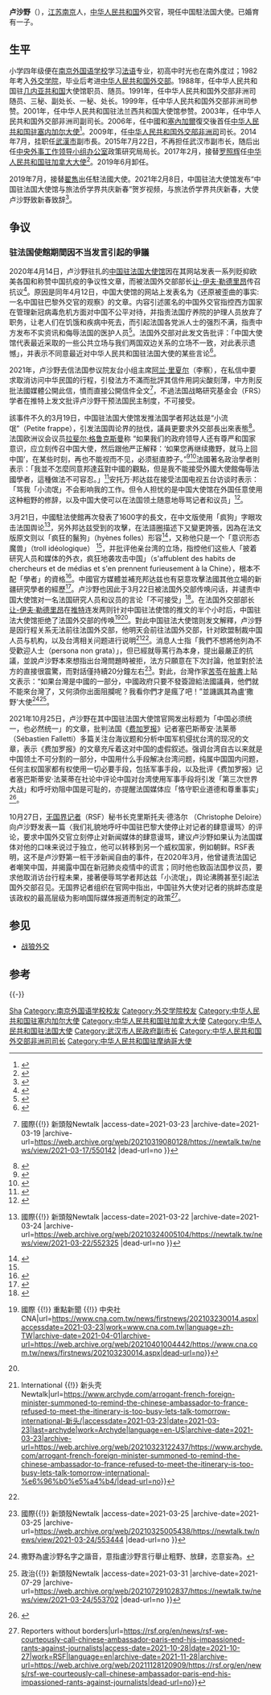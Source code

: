 {{undue}}
'''卢沙野'''（{{bd|1964年|10月|||catIdx=L卢}}），[[江苏|江苏]][[南京|南京]]人，[[中华人民共和国|中华人民共和国]]外交官，現任中国駐法国大使。已婚育有一子。

== 生平 ==
小学四年级便在[[南京外国语学校|南京外国语学校]]学习[[法语|法语]]专业，初高中时光也在南外度过；1982年考入[[外交学院|外交学院]]，毕业后考进[[中华人民共和国外交部|中华人民共和国外交部]]。1988年，任中华人民共和国驻[[几内亚共和国|几内亚共和国]]大使馆职员、随员。1991年，任中华人民共和国外交部非洲司随员、三秘、副处长、一秘、处长。1999年，任中华人民共和国外交部非洲司参赞。2001年，任中华人民共和国驻法兰西共和国大使馆参赞。2003年，任中华人民共和国外交部非洲司副司长。2006年，任中國和[[塞內加爾|塞內加爾]]復交後首任[[中国驻塞内加尔大使列表|中华人民共和国驻塞内加尔大使]]<ref>{{cite web|author=中华人民共和国外交部|title=中国驻塞内加尔历任大使|url=http://www.mfa.gov.cn/chn/pds/ziliao/wjrw/2167/2170/t9210.htm|publisher=中华人民共和国外交部|accessdate=2012-03-03}}</ref>。2009年，任[[中华人民共和国外交部非洲司|中华人民共和国外交部非洲司]]司长。2014年7月，挂职任[[武漢市|武漢市]]副市長。2015年7月22日，不再担任武汉市副市长，随后出任[[中央外事工作领导小组办公室|中央外事工作领导小组办公室]]政策研究局局长。2017年2月，接替[[罗照辉|罗照辉]]任[[中国驻加拿大大使列表|中华人民共和国驻加拿大大使]]<ref>{{cite news|title =中央外办政策研究局局长卢沙野履新驻加拿大大使|url =http://www.thepaper.cn/newsDetail_forward_1629625|accessdate =2017-03-02|publisher =澎湃新闻|archive-date =2020-04-11|archive-url =https://web.archive.org/web/20200411231026/http://www.thepaper.cn/newsDetail_forward_1629625|dead-url =no}}</ref>。2019年6月卸任。

2019年7月，接替[[翟雋|翟雋]]出任駐法國大使。2021年2月8日，中国驻法大使馆发布“中国驻法国大使馆与旅法侨学界共庆新春”贺岁视频，与旅法侨学界共庆新春，大使卢沙野致新春致辞<ref>{{Cite web|title=中国驻法国大使馆与旅法侨学界共庆新春 驻法大使发表新春致辞-中新网|url=https://www.chinanews.com/gj/2021/02-08/9408144.shtml|accessdate=2021-02-08|work=中新网|archive-date=2021-02-08|archive-url=https://web.archive.org/web/20210208162151/https://www.chinanews.com/gj/2021/02-08/9408144.shtml|dead-url=no}}</ref>。

==争议==
===驻法国使館期間因不当发言引起的爭議===
2020年4月14日，卢沙野驻扎的[[中国驻法国大使馆|中国驻法国大使馆]]因在其网站发表一系列贬抑欧美各国和称赞中国抗疫的争议性文章，而被法国外交部部长[[让-伊夫·勒德里昂|让-伊夫·勒德里昂]]传召抗议<ref>{{Cite news|title=Coronavirus : la France convoque l’ambassadeur de Chine pour lui exprimer son mécontentement|url=https://www.lemonde.fr/international/article/2020/04/15/coronavirus-paris-exprime-son-mecontentement-aupres-de-l-ambassadeur-de-chine_6036626_3210.html|newspaper=Le Monde.fr|date=2020-04-15|accessdate=2021-03-22|language=fr|archive-date=2021-04-10|archive-url=https://web.archive.org/web/20210410033848/https://www.lemonde.fr/international/article/2020/04/15/coronavirus-paris-exprime-son-mecontentement-aupres-de-l-ambassadeur-de-chine_6036626_3210.html|dead-url=no}}</ref>。原因是同年4月12日，中国大使馆的网站上发表名为《还原被歪曲的事实:一名中国驻巴黎外交官的观察》的文章。内容引述匿名的中国外交官指控西方国家在管理新冠病毒危机方面对中国不公平对待，并指责法国疗养院的护理人员放弃了职务，让老人们在饥饿和疾病中死去，而引起法国各党派人士的强烈不满，指责中方发布不实资讯和侮辱法国的医护人员<ref>{{Cite web|title=L’ambassadeur de Chine convoqué à Paris pour des «propos» liés au coronavirus|url=https://www.rfi.fr/fr/france/20200415-coronavirus-france-ambassadeur-chine-convocation-propos-texte-racisme-taiwan|accessdate=2021-03-22|date=2020-04-15|work=RFI|language=fr|archive-date=2020-07-07|archive-url=https://web.archive.org/web/20200707012501/http://www.rfi.fr/fr/france/20200415-coronavirus-france-ambassadeur-chine-convocation-propos-texte-racisme-taiwan|dead-url=no}}</ref>。法国外交部对此发文告批评：「中国大使馆代表最近采取的一些公共立场与我们两国双边关系的立场不一致，对此表示遗憾」，并表示不同意最近对中华人民共和国驻法国大使的某些言论<ref>{{Cite news|title=L’ambassadeur de Chine à Paris convoqué pour « certains propos » liés au coronavirus|url=https://www.lemonde.fr/sante/article/2020/04/15/l-ambassadeur-de-chine-a-paris-convoque-pour-certains-propos-lies-au-coronavirus_6036610_1651302.html|newspaper=Le Monde.fr|date=2020-04-15|accessdate=2021-03-22|language=fr|archive-date=2021-04-10|archive-url=https://web.archive.org/web/20210410033855/https://www.lemonde.fr/sante/article/2020/04/15/l-ambassadeur-de-chine-a-paris-convoque-pour-certains-propos-lies-au-coronavirus_6036610_1651302.html|dead-url=no}}</ref>。

2021年，卢沙野去信法国参议院友台小组主席[[阿兰·里夏尔|阿兰·里夏尔]]（李察），在私信中要求取消访问中华民国的行程，引發法方不滿而批評其信件用詞尖酸刻薄，中方則反批法國媒體公開此信，憤而直接公開信件全文<ref>{{Cite web |url=https://newtalk.tw/news/view/2021-03-17/550142 |title=中使館惱羞成怒公開施壓信反被嗆自以為法國皇帝{{!}} 國際{{!}} 新頭殼Newtalk |access-date=2021-03-23 |archive-date=2021-03-19 |archive-url=https://web.archive.org/web/20210319080128/https://newtalk.tw/news/view/2021-03-17/550142 |dead-url=no }}</ref>，不過法国战略研究基金会（FRS）学者{{link-fr|安托万·邦达兹|Antoine Bondaz}}在推特上发文批评卢沙野干预法国民主制度，不可接受。

該事件不久的3月19日，中国驻法国大使馆发推法国学者邦达兹是“小流氓”（Petite frappe），引发法国舆论界的挞伐，議員更要求外交部長出來表態<ref>{{cite news|title=法國學者遭中使館辱罵流氓 各界不滿盼外長出面|url=https://www.cna.com.tw/news/firstnews/202103200023.aspx|agency=中央社|date=2021-03-20|accessdate=2021-03-22|archive-date=2021-03-21|archive-url=https://web.archive.org/web/20210321205750/https://www.cna.com.tw/news/firstnews/202103200023.aspx|dead-url=no}}</ref>。法国欧洲议会议员[[拉斐尔·格鲁克斯曼|拉斐尔·格鲁克斯曼]]称 “如果我们的政府领导人还有尊严和国家意识，应立刻传召中国大使，然后跟他严正解释：‘如果您再继续撒野，就马上回中国’，在某些时刻，再也不能视而不见，必须挺直脖子。”<ref>{{cite news |author1=安德烈 |title=中国驻法使馆辱骂法国学者舆论震惊 |url=https://www.rfi.fr/cn/%E4%B8%AD%E5%9B%BD/20210320-%E4%B8%AD%E5%9B%BD%E9%A9%BB%E6%B3%95%E4%BD%BF%E9%A6%86%E8%BE%B1%E9%AA%82%E6%B3%95%E5%9B%BD%E5%AD%A6%E8%80%85%E8%88%86%E8%AE%BA%E9%9C%87%E6%83%8A |accessdate=2021-03-22 |agency=RFI |date=2021-03-21 |archive-date=2021-03-22 |archive-url=https://web.archive.org/web/20210322221840/https://www.rfi.fr/cn/%E4%B8%AD%E5%9B%BD/20210320-%E4%B8%AD%E5%9B%BD%E9%A9%BB%E6%B3%95%E4%BD%BF%E9%A6%86%E8%BE%B1%E9%AA%82%E6%B3%95%E5%9B%BD%E5%AD%A6%E8%80%85%E8%88%86%E8%AE%BA%E9%9C%87%E6%83%8A |dead-url=no }}</ref><ref>{{cite news |author1=Par Nathalie Guibert |title=« Petite frappe » : quand l’ambassade de Chine à Paris s’en prend à un chercheur français |url=https://www.lemonde.fr/international/article/2021/03/19/petite-frappe-quand-l-ambassade-de-chine-a-paris-s-en-prend-a-un-chercheur-francais_6073780_3210.html |accessdate=2021-03-22 |work=Le Monde |date=2021-03-19 |archive-date=2021-03-24 |archive-url=https://web.archive.org/web/20210324171030/https://www.lemonde.fr/international/article/2021/03/19/petite-frappe-quand-l-ambassade-de-chine-a-paris-s-en-prend-a-un-chercheur-francais_6073780_3210.html |dead-url=no }}</ref>法國著名政治學者{{le|帕斯卡爾·博尼費斯|Pascal Boniface}}則表示：「我並不怎麼同意邦達茲對中國的觀點，但是我不能接受外國大使館侮辱法國學者，這種做法不可容忍。」<ref>{{cite news|title=外交戰狼群起出征 陸駐法使館辱罵法知名學者輿論震驚|url=https://www.chinatimes.com/realtimenews/20210321003428-260409?chdtv|accessdate=2021-03-22|archive-date=2021-03-23|archive-url=https://web.archive.org/web/20210323033242/https://www.chinatimes.com/realtimenews/20210321003428-260409?chdtv|dead-url=no}}</ref>安托万·邦达兹在接受法国电视五台访谈时表示：「骂我「小流氓」不会影响我的工作。但令人担忧的是中国大使馆在外国任意使用这种粗野的修辞，以及中国大使可以在法国领土随意地辱骂记者和议员」<ref name=":0">{{Cite web|title=«Petite frappe», «hyène folle» : quand l’ambassade de Chine s’attaque à un chercheur français|url=https://www.leparisien.fr/societe/petite-frappe-hyene-folle-quand-lambassade-de-chine-sattaque-a-un-chercheur-francais-21-03-2021-OVC4OU662FH7HNS76U4SZ3TMEU.php|accessdate=2021-03-22|date=2021-03-21|last=à 23h26|first=Par Le Parisien avec AFP Le 21 mars 2021|work=leparisien.fr|language=fr|archive-date=2021-05-14|archive-url=https://web.archive.org/web/20210514170925/https://www.leparisien.fr/societe/petite-frappe-hyene-folle-quand-lambassade-de-chine-sattaque-a-un-chercheur-francais-21-03-2021-OVC4OU662FH7HNS76U4SZ3TMEU.php|dead-url=no}}</ref>。

3月21日，中國駐法使館再次發表了1600字的長文，在中文版使用「疯狗」字眼攻击法国舆论<ref>{{Cite web |url=https://newtalk.tw/news/view/2021-03-22/552325 |title=辱法學者》中國使館火上澆油：戰狼是因為瘋狗太多{{!}} 國際{{!}} 新頭殼Newtalk |access-date=2021-03-22 |archive-date=2021-03-24 |archive-url=https://web.archive.org/web/20210324005104/https://newtalk.tw/news/view/2021-03-22/552325 |dead-url=no }}</ref>，另外邦达兹受到的攻擊，在法語圈描述下又變更誇張，因為在法文版原文则以「疯狂的鬣狗」（hyènes folles）形容<ref name=":3">{{Cite web|title=Une discussion démocratique sur la liberté d'expression|url=http://www.amb-chine.fr/fra/zfzj/t1862928.htm|accessdate=2021-03-24|work=www.amb-chine.fr|archive-date=2021-05-20|archive-url=https://web.archive.org/web/20210520211533/http://www.amb-chine.fr/fra/zfzj/t1862928.htm|dead-url=no}}</ref>，又称他只是一个「意识形态魔兽」（troll idéologique） <ref name=":3" />，并批评他亲台湾的立场，指控他们这些人「披着研究人员和媒体的外衣，疯狂地袭攻击中国」（s'affublent des habits de chercheurs et de médias et s'en prennent furieusement à la Chine），根本不配「學者」的資格<ref>{{Cite web|title=法新社：中国驻法使馆暴怒对法一学者开骂|url=https://www.rfi.fr/cn/%E4%B8%AD%E5%9B%BD/20210322-%E6%B3%95%E6%96%B0%E7%A4%BE-%E4%B8%AD%E5%9B%BD%E9%A9%BB%E6%B3%95%E4%BD%BF%E9%A6%86%E6%9A%B4%E6%80%92%E5%AF%B9%E6%B3%95%E4%B8%80%E5%AD%A6%E8%80%85%E5%BC%80%E9%AA%82|accessdate=2021-03-23|date=2021-03-22|work=RFI - 法国国际广播电台|language=zh-Hans|archive-date=2021-04-05|archive-url=https://web.archive.org/web/20210405100719/https://www.rfi.fr/cn/%E4%B8%AD%E5%9B%BD/20210322-%E6%B3%95%E6%96%B0%E7%A4%BE-%E4%B8%AD%E5%9B%BD%E9%A9%BB%E6%B3%95%E4%BD%BF%E9%A6%86%E6%9A%B4%E6%80%92%E5%AF%B9%E6%B3%95%E4%B8%80%E5%AD%A6%E8%80%85%E5%BC%80%E9%AA%82|dead-url=no}}</ref>。中國官方媒體並補充邦达兹也有惡意攻擊法國其他立場的新疆研究學者的經歷<ref>{{Cite web |url=https://world.huanqiu.com/article/42P9Sb6Q8M7 |title=法媒恶炒中国使馆骂攻击中国的法国学者是“小流氓”，使馆回应：中国忍气吞声的时代一去不返 - 环球网 |access-date=2021-03-22 |archive-date=2021-03-24 |archive-url=https://web.archive.org/web/20210324103531/https://world.huanqiu.com/article/42P9Sb6Q8M7 |dead-url=no }}</ref>。卢沙野也因此于3月22日被法国外交部传唤问话，并谴责中国大使馆对一名法国研究人员和议员的言论「不可接受」<ref>{{Cite web|title=Un chercheur français pris pour cible par l’ambassade de Chine sur Twitter|url=https://www.20minutes.fr/high-tech/3004239-20210322-petite-frappe-hyene-folle-chercheur-antoine-bondaz-pris-cible-ambassade-chine-twitter|accessdate=2021-03-23|work=www.20minutes.fr|language=fr|archive-date=2021-03-24|archive-url=https://web.archive.org/web/20210324074150/https://www.20minutes.fr/high-tech/3004239-20210322-petite-frappe-hyene-folle-chercheur-antoine-bondaz-pris-cible-ambassade-chine-twitter|dead-url=no}}</ref>。在法国外交部部长[[让-伊夫·勒德里昂|让-伊夫·勒德里昂]]在[[Twitter|推特]]连发两则针对中国驻法使馆的推文的半个小时后，中国驻法大使馆拒绝了法国外交部的传唤<ref name=":1">{{Cite web|title=法國外長召見提醒分際 中國大使：行程太忙明天再說 {{!}} 國際 {{!}} 重點新聞 {{!}} 中央社 CNA|url=https://www.cna.com.tw/news/firstnews/202103230014.aspx|accessdate=2021-03-23|work=www.cna.com.tw|language=zh-TW|archive-date=2021-04-01|archive-url=https://web.archive.org/web/20210401004442/https://www.cna.com.tw/news/firstnews/202103230014.aspx|dead-url=no}}</ref><ref name=":2" />。對此中国驻法大使馆则发文解釋，卢沙野是因行程关系无法前往法国外交部，他明天会前往法国外交部，针对欧盟制裁中国人员与机构，以及台湾相关问题进行说明<ref name=":2">{{Cite web|title=Arrogant? French Foreign Minister summoned to remind the Chinese ambassador to France refused to meet: the itinerary is too busy, let’s talk tomorrow {{!}} International {{!}} 新头壳 Newtalk|url=https://www.archyde.com/arrogant-french-foreign-minister-summoned-to-remind-the-chinese-ambassador-to-france-refused-to-meet-the-itinerary-is-too-busy-lets-talk-tomorrow-international-新头/|accessdate=2021-03-23|date=2021-03-23|last=archyde|work=Archyde|language=en-US|archive-date=2021-03-23|archive-url=https://web.archive.org/web/20210323122437/https://www.archyde.com/arrogant-french-foreign-minister-summoned-to-remind-the-chinese-ambassador-to-france-refused-to-meet-the-itinerary-is-too-busy-lets-talk-tomorrow-international-%e6%96%b0%e5%a4%b4/|dead-url=no}}</ref><ref name=":1" />。消息人士指「我們不想將他列為不受歡迎人士（persona non grata）」，但已經就辱罵行為本身，提出最嚴正的抗議，並說卢沙野本來想指出台灣問題時被拒，法方只願意在下次討論，他並對於法方的直接很震驚，而對話僅持續20分鐘左右<ref>{{Cite web |url=https://newtalk.tw/news/view/2021-03-24/553444 |title=盧沙野接受召見被洗臉提台灣秒被打斷「下次約」 {{!}} 國際{{!}} 新頭殼Newtalk |access-date=2021-03-25 |archive-date=2021-03-25 |archive-url=https://web.archive.org/web/20210325005438/https://newtalk.tw/news/view/2021-03-24/553444 |dead-url=no }}</ref>。對此，台灣作家[[苦苓|苦苓]]在[[臉書|臉書]]上貼文表示：“如果台灣是中國的一部分，中國政府只要不發簽證給法國議員，他們就不能來台灣了，又何須你出面阻攔呢？我看你們才是瘋了吧！”並譏諷其為盧‘撒野’大使<ref>撒野為盧沙野名字之諧音，意指盧沙野言行舉止粗野、放肆，恣意妄為。</ref><ref>{{Cite web |url=https://newtalk.tw/news/view/2021-03-24/553702 |title=盧沙野阻法議員訪台反遭法外長洗臉苦苓臉書開酸:「撒野」大使{{!}} 政治{{!}} 新頭殼Newtalk |access-date=2021-03-31 |archive-date=2021-07-29 |archive-url=https://web.archive.org/web/20210729102837/https://newtalk.tw/news/view/2021-03-24/553702 |dead-url=no }}</ref>。

2021年10月25日，卢沙野在其中国驻法国大使馆官网发出标题为「中国必须统一，也必然统一」的文章，批判法国《[[费加罗报|费加罗报]]》记者塞巴斯蒂安·法莱蒂 （Sébastien Falletti）多篇关注台海议题和分析中国军机侵扰台湾的现况的文章，表示《费加罗报》的文章充斥着这对中国的虚假叙述。强调台湾自古以来就是中国领土不可分割的一部分，中国用什么手段解决台湾问题，纯属中国国内问题，任何主权国家都有权使用一切必要手段，包括军事手段，以及批评《费加罗报》记者塞巴斯蒂安·法莱蒂在社论中评论中国对台湾使用军事手段将引发「第三次世界大战」和呼吁劝阻中国是可耻的，亦提醒法国媒体应「恪守职业道德和尊重事实」<ref>{{Cite web|title=La Chine doit être réunifiée et elle le sera|url=http://www.amb-chine.fr/fra/zfzj/t1916522.htm|access-date=2021-10-28|work=www.amb-chine.fr|archive-date=2021-10-25|archive-url=https://web.archive.org/web/20211025150529/http://www.amb-chine.fr/fra/zfzj/t1916522.htm|dead-url=no}}</ref>。

10月27日，[[无国界记者|无国界记者]]（RSF）秘书长克里斯托夫·德洛尔 （Christophe Deloire）向卢沙野发表一篇〈我们礼貌地呼吁中国驻巴黎大使停止对记者的肆意谩骂〉的评论，要求中国外交官立刻停止对新闻媒体的肆意谩骂，建议卢沙野如果认为法国媒体对他的口味来说过于独立，他可以转移到另一个威权国家，例如朝鲜。RSF表明，这不是卢沙野第一桩干涉新闻自由的事件，在2020年3月，他曾谴责法国记者嘲笑中国，并揭露中国在新冠肺炎疫情中的谎言；同时他也致函法国参议员，要求他取消访台行程未果，接著便辱骂学者邦达兹「小流氓」，舆论沸腾甚至引起法国外交部召见。无国界记者组织在官网中指出，中国驻外大使对记者的挑衅态度是该政权的最高层级为影响国际媒体报道而制定的政策<ref>{{Cite web|title=RSF: "We courteously call on the Chinese Ambassador to Paris to end his impassioned rants against journalists" {{!}} Reporters without borders|url=https://rsf.org/en/news/rsf-we-courteously-call-chinese-ambassador-paris-end-his-impassioned-rants-against-journalists|access-date=2021-10-28|date=2021-10-27|work=RSF|language=en|archive-date=2021-11-28|archive-url=https://web.archive.org/web/20211128120909/https://rsf.org/en/news/rsf-we-courteously-call-chinese-ambassador-paris-end-his-impassioned-rants-against-journalists|dead-url=no}}</ref>。

== 参见 ==
* [[战狼外交|战狼外交]]

== 参考 ==
{{reflist}}

{{-}}
{{start box}}
{{s-dip}}
{{s-before|[[翟隽|翟隽]]}}
{{s-title|[[中国驻法国大使列表|中华人民共和国驻法国大使]]<br /><small>兼驻[[中国驻摩纳哥大使列表|摩纳哥]]|2019年7月－}}
{{s-inc}}
{{s-before|[[罗照辉|罗照辉]]}}
{{s-title|[[中国驻加拿大大使列表|中华人民共和国驻加拿大大使]]|2017年2月－2019年6月}}
{{s-after|[[丛培武|丛培武]]}}
{{s-before|[[仓友衡|仓友衡]]}}
{{s-title|[[中国驻塞内加尔大使列表|中华人民共和国驻塞内加尔大使]]|2006年1月－2009年11月}}
{{s-after|[[龚元兴|龚元兴]]}}
{{end box}}

{{Authority control}}
{{DEFAULTSORT:Lu卢}}
[[Category:卢姓|Sha]]
[[Category:南京外国语学校校友|Category:南京外国语学校校友]]
[[Category:外交学院校友|Category:外交学院校友]]
[[Category:中华人民共和国驻塞内加尔大使|Category:中华人民共和国驻塞内加尔大使]]
[[Category:中华人民共和国驻加拿大大使|Category:中华人民共和国驻加拿大大使]]
[[Category:中华人民共和国驻法国大使|Category:中华人民共和国驻法国大使]]
[[Category:武汉市人民政府副市长|Category:武汉市人民政府副市长]]
[[Category:中华人民共和国外交部非洲司司长|Category:中华人民共和国外交部非洲司司长]]
[[Category:中华人民共和国驻摩纳哥大使|Category:中华人民共和国驻摩纳哥大使]]